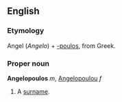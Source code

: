 ==English==
===Etymology===
Angel (''Angelo'') + [[-poulos]], from Greek.
===Proper noun===
'''Angelopoulos''' ''m'', [[Angelopoulou]] ''f''
#A [[surname]].